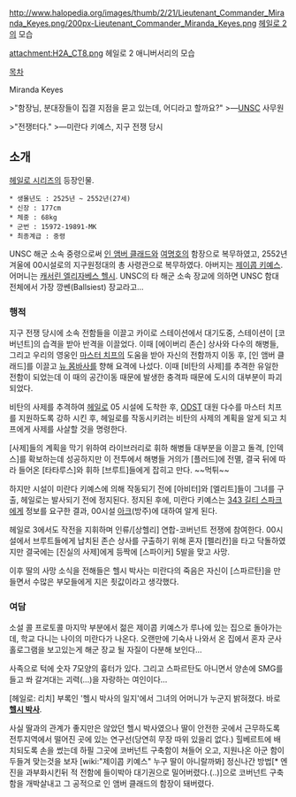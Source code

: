 http://www.halopedia.org/images/thumb/2/21/Lieutenant_Commander_Miranda_Keyes.png/200px-Lieutenant_Commander_Miranda_Keyes.png
[[헤일로 2]]의 모습

attachment:H2A_CT8.png
헤일로 2 애니버서리의 모습

[[목차]]

Miranda Keyes

>"함장님, 분대장들이 집결 지점을 묻고 있는데, 어디라고 할까요?"
>—[[UNSC]] 사무원 

>"전쟁터다." 
>—미란다 키예스, 지구 전쟁 당시

== 소개 ==
[[헤일로 시리즈]]의 등장인물. 
 * 생몰년도 : 2525년 ~ 2552년(27세)
 * 신장 : 177cm
 * 체중 : 68kg
 * 군번 : 15972-19891-MK
 * 최종계급 : 중령

UNSC 해군 소속 중령으로써 [[인 앰버 클래드]]와 [[여명호]]의 함장으로 복무하였고, 2552년 겨울에 00시설로의 지구원정대의 총 사령관으로 복무하였다. 아버지는 [[제이콥 키예스]]. 어머니는 [[캐서린 엘리자베스 헬시]]. UNSC의 타 해군 소속 장교에 의하면 UNSC 함대 전체에서 가장 깡쎈(Ballsiest) 장교라고...

=== 행적 ===
지구 전쟁 당시에 소속 전함들을 이끌고 카이로 스테이션에서 대기도중, 스테이션이 [코버넌트]의 습격을 받아 반격을 이끌었다. 이때 [에이버리 존슨] 상사와 다수의 해병들, 그리고 우리의 영웅인 [[마스터 치프]]의 도움을 받아 자신의 전함까지 이동 후, [인 앰버 클래드]를 이끌고 [[뉴 몸바사]]를 향해 요격에 나섰다. 이때 [비탄의 사제]를 추격한 유일한 전함이 되었는데 이 때의 공간이동 때문에 발생한 충격파 때문에 도시의 대부분이 파괴되었다. 

비탄의 사제를 추격하여 [[헤일로]] 05 시설에 도착한 후, [[ODST]] 대원 다수를 마스터 치프를 지원하도록 강하 시킨 후, 헤일로를 작동시키려는 비탄의 사제의 계획을 알게 되고 치프에게 사제를 사살할 것을 명령한다. 

[사제]들의 계획을 막기 위하여 라이브러리로 휘하 해병들 대부분을 이끌고 돌격, [인덱스]를 확보하는데 성공하지만 이 전투에서 해병들 거의가 [플러드]에 전멸, 결국 뒤에 따라 들어온 [타타루스]와 휘하 [브루트]들에게 잡히고 만다. ~~먹튀~~

하지만 시설이 미란다 키예스에 의해 작동되기 전에 [아비터]와 [엘리트]들이 그녀를 구출, 헤일로는 발사되기 전에 정지된다. 정지된 후에, 미란다 키예스는 [[343 길티 스파크]]에게 정보를 요구한 결과, 00시설 [[아크]](방주)에 대하여 알게 된다.

헤일로 3에서도 작전을 지휘하며 인류/[상헬리] 연합-코버넌트 전쟁에 참여한다. 00시설에서 브루트들에게 납치된 존슨 상사를 구출하기 위해 혼자 [펠리칸]을 타고 닥돌하였지만 결국에는 [진실의 사제]에게 등짝에 [스파이커] 5발을 맞고 사망.

이후 딸의 사망 소식을 전해들은 헬시 박사는 미란다의 죽음은 자신이 [스파르탄]을 만들면서 수많은 부모들에게 지은 죗값이라고 생각했다.

=== 여담 ===
소설 콜 프로토콜 마지막 부분에서 젊은 제이콥 키예스가 루나에 있는 집으로 돌아가는데, 학교 다니는 나이의 미란다가 나온다. 오랜만에 기숙사 나와서 온 집에서 혼자 군사 홀로그램을 보고있는게 해군 장교 될 자질이 다분해 보인다...

사족으로 턱에 숫자 7모양의 흉터가 있다. 그리고 스파르탄도 아니면서 양손에 SMG를 들고 쏴 갈겨대는 괴력(...)을 자랑하는 여인이다...

[헤일로: 리치] 부록인 '헬시 박사의 일지'에서 그녀의 어머니가 누군지 밝혀졌다. 바로 '''[[헬시 박사]]'''.

사실 딸과의 관계가 좋지만은 않았던 헬시 박사였으나 딸이 안전한 곳에서 근무하도록 전투지역에서 떨어진 곳에 있는 연구선(당연히 무장 따위 있을리 없다.) 힐베르트에 배치되도록 손을 썼는데 하필 그곳에 코버넌트 구축함이 쳐들어 오고, 지원나온 아군 함이 두들겨 맞는것을 보자  [wiki:"제이콥 키예스" 누구 딸이 아니랄까봐] 정신나간 방법[* 엔진을 과부화시킨뒤 적 전함에 들이박아 대기권으로 밀어버렸다.(..)]으로 코버넌트 구축함을 개박살내고 그 공적으로 인 앰버 클래드의 함장이 돼버렸다.

